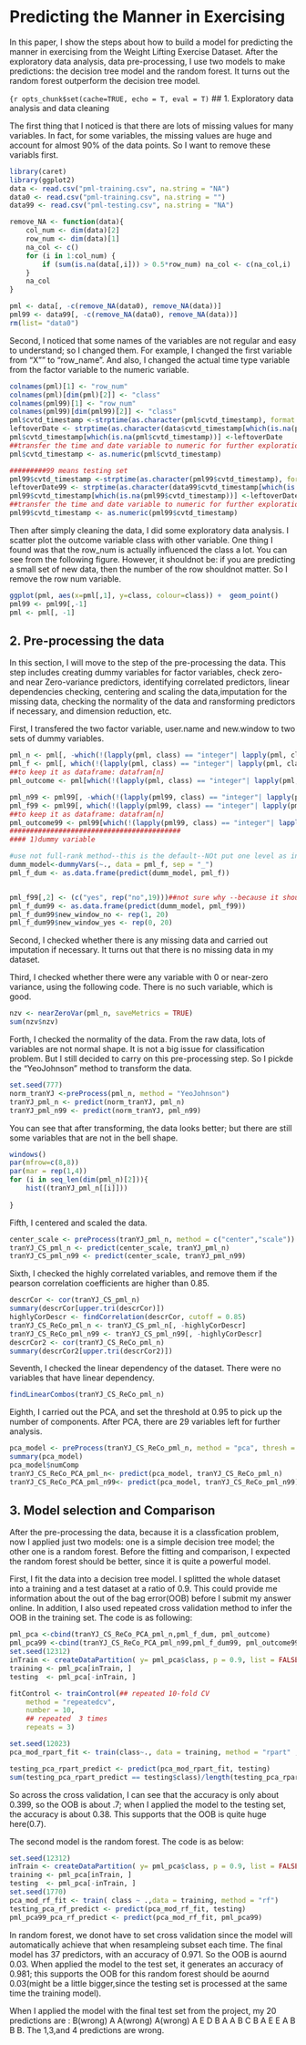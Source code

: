 Predicting the Manner in Exercising
========================================================
In this paper, I show the steps about how to build a model for predicting the manner in exercising from the Weight Lifting Exercise Dataset. After the exploratory data analysis, data pre-processing, I use two models to make predictions: the decision tree model and the random forest. It turns out the random forest outperform the decision tree model.


`{r opts_chunk$set(cache=TRUE, echo = T, eval = T)`
## 1. Exploratory data analysis and data cleaning

The first thing that I noticed is that there are lots of missing values for many variables. In fact, for some variables, the missing values are huge and account for almost 90% of the data points. So I want to remove these variabls first.

```{r}
library(caret)
library(ggplot2)
data <- read.csv("pml-training.csv", na.string = "NA")
data0 <- read.csv("pml-training.csv", na.string = "")
data99 <- read.csv("pml-testing.csv", na.string = "NA")

remove_NA <- function(data){
    col_num <- dim(data)[2]
    row_num <- dim(data)[1]
    na_col <- c()
    for (i in 1:col_num) {
        if (sum(is.na(data[,i])) > 0.5*row_num) na_col <- c(na_col,i) 
    }
    na_col
}

pml <- data[, -c(remove_NA(data0), remove_NA(data))]
pml99 <- data99[, -c(remove_NA(data0), remove_NA(data))]
rm(list= "data0")
```
Second, I noticed that some names of the variables are not regular and easy to understand; so I changed them. For example, I changed the first variable from "X"" to "row_name". And also, I changed the actual time type variable from the factor variable to the numeric variable. 

```{r}
colnames(pml)[1] <- "row_num"
colnames(pml)[dim(pml)[2]] <- "class"
colnames(pml99)[1] <- "row_num"
colnames(pml99)[dim(pml99)[2]] <- "class"
pml$cvtd_timestamp <-strptime(as.character(pml$cvtd_timestamp), format = "%m/%d/%Y %H:%M")
leftoverDate <- strptime(as.character(data$cvtd_timestamp[which(is.na(pml$cvtd_timestamp))]), format = "%d/%m/%Y %H:%M")
pml$cvtd_timestamp[which(is.na(pml$cvtd_timestamp))] <-leftoverDate
##transfer the time and date variable to numeric for further exploration
pml$cvtd_timestamp <- as.numeric(pml$cvtd_timestamp)

#########99 means testing set
pml99$cvtd_timestamp <-strptime(as.character(pml99$cvtd_timestamp), format = "%m/%d/%Y %H:%M")
leftoverDate99 <- strptime(as.character(data99$cvtd_timestamp[which(is.na(pml99$cvtd_timestamp))]), format = "%d/%m/%Y %H:%M")
pml99$cvtd_timestamp[which(is.na(pml99$cvtd_timestamp))] <-leftoverDate99
##transfer the time and date variable to numeric for further exploration
pml99$cvtd_timestamp <- as.numeric(pml99$cvtd_timestamp)
```

Then after simply cleaning the data, I did some exploratory data analysis. I scatter plot the outcome variable class with other variable. One thing I found was that the row_num is actually influenced the class a lot. You can see from the following figure. However, it shouldnot be: if you are predicting a small set of new data, then the number of the row shouldnot matter. So I remove the row num variable. 
```{r, fig.height=6, fig.width=6}
ggplot(pml, aes(x=pml[,1], y=class, colour=class)) +  geom_point()
pml99 <- pml99[,-1]
pml <- pml[, -1]
```

## 2. Pre-processing the data
In this section, I will move to the step of the pre-processing the data. This step includes creating dummy variables for factor variables, check zero- and near Zero-variance predictors, identifying correlated predictors, linear dependencies checking, centering and scaling the data,imputation for the missing data, checking the normality of the data and ransforming predictors if necessary, and dimension reduction, etc.

First, I transfered the two factor variable, user.name and new.window to two sets of dummy variables.
```{r}
pml_n <- pml[, -which(!(lapply(pml, class) == "integer"| lapply(pml, class) == "numeric"))]
pml_f <- pml[, which(!(lapply(pml, class) == "integer"| lapply(pml, class) == "numeric"))[1:2]]
##to keep it as dataframe: datafram[n]
pml_outcome <- pml[which(!(lapply(pml, class) == "integer"| lapply(pml, class) == "numeric"))[3]]

pml_n99 <- pml99[, -which(!(lapply(pml99, class) == "integer"| lapply(pml99, class) == "numeric"))]
pml_f99 <- pml99[, which(!(lapply(pml99, class) == "integer"| lapply(pml99, class) == "numeric"))[1:2]]
##to keep it as dataframe: datafram[n]
pml_outcome99 <- pml99[which(!(lapply(pml99, class) == "integer"| lapply(pml99, class) == "numeric"))[3]]
##########################################
#### 1)dummy variable

#use not full-rank method--this is the default--NOt put one level as intercept
dumm_model<-dummyVars(~., data = pml_f, sep = "_")
pml_f_dum <- as.data.frame(predict(dumm_model, pml_f))


pml_f99[,2] <- (c("yes", rep("no",19)))##not sure why --because it should be 19 here
pml_f_dum99 <- as.data.frame(predict(dumm_model, pml_f99))
pml_f_dum99$new_window_no <- rep(1, 20)
pml_f_dum99$new_window_yes <- rep(0, 20)
```

Second, I checked whether there is any missing data and carried out imputation if necessary. It turns out that there is no missing data in my dataset.

Third, I checked whether there were any variable with 0 or near-zero variance, using the following code. There is no such variable, which is good.
```{r, echo=TRUE}
nzv <- nearZeroVar(pml_n, saveMetrics = TRUE)
sum(nzv$nzv)
```

Forth, I checked the normality of the data. From the raw data, lots of variables are not normal shape. It is not a big issue for classification problem. But I still decided to carry on this pre-processing step. So I pickde the "YeoJohnson" method to transform the data.

```{r}
set.seed(777)
norm_tranYJ <-preProcess(pml_n, method = "YeoJohnson")
tranYJ_pml_n <- predict(norm_tranYJ, pml_n)
tranYJ_pml_n99 <- predict(norm_tranYJ, pml_n99)
```
You can see that after transforming, the data looks better; but there are still some variables that are not in the bell shape.
```{r, fig.height=10, fig.width=10}
windows()
par(mfrow=c(8,8))
par(mar = rep(1,4))
for (i in seq_len(dim(pml_n)[2])){
    hist((tranYJ_pml_n[[i]]))    
    
}
```

Fifth, I centered and scaled the data. 

```{r}
center_scale <- preProcess(tranYJ_pml_n, method = c("center","scale"))
tranYJ_CS_pml_n <- predict(center_scale, tranYJ_pml_n)
tranYJ_CS_pml_n99 <- predict(center_scale, tranYJ_pml_n99)
```

Sixth, I checked the highly correlated variables, and remove them if the pearson correlation coefficients are higher than 0.85.

```{r}
descrCor <- cor(tranYJ_CS_pml_n)
summary(descrCor[upper.tri(descrCor)])
highlyCorDescr <- findCorrelation(descrCor, cutoff = 0.85)
tranYJ_CS_ReCo_pml_n <- tranYJ_CS_pml_n[, -highlyCorDescr]
tranYJ_CS_ReCo_pml_n99 <- tranYJ_CS_pml_n99[, -highlyCorDescr]
descrCor2 <- cor(tranYJ_CS_ReCo_pml_n)
summary(descrCor2[upper.tri(descrCor2)])
```

Seventh, I checked the linear dependency of the dataset. There were no variables that have linear dependency.
```{r}
findLinearCombos(tranYJ_CS_ReCo_pml_n)
```

Eighth, I carried out the PCA, and set the threshold at 0.95 to pick up the number of components. After PCA, there are 29 variables left for further analysis.

```{r}
pca_model <- preProcess(tranYJ_CS_ReCo_pml_n, method = "pca", thresh = 0.95)
summary(pca_model)
pca_model$numComp
tranYJ_CS_ReCo_PCA_pml_n<- predict(pca_model, tranYJ_CS_ReCo_pml_n)
tranYJ_CS_ReCo_PCA_pml_n99<- predict(pca_model, tranYJ_CS_ReCo_pml_n99)
```


## 3. Model selection and Comparison
After the pre-processing the data, because it is a classfication problem, now I applied just two models: one is a simple decision tree model; the other one is a random forest.  Before the fitting and comparison, I expected the random forest should be better, since it is quite a powerful model.

First, I fit the data into a decision tree model. I splitted the whole dataset into a training and a test dataset at a ratio of 0.9. This could provide me information about the out of the bag error(OOB) before I submit my answer online. In addition, I also used repeated cross validation method to infer the OOB in the training set. The code is as following:


```{r, echo=TRUE, eval=FALSE}
pml_pca <-cbind(tranYJ_CS_ReCo_PCA_pml_n,pml_f_dum, pml_outcome)
pml_pca99 <-cbind(tranYJ_CS_ReCo_PCA_pml_n99,pml_f_dum99, pml_outcome99)
set.seed(12312)
inTrain <- createDataPartition( y= pml_pca$class, p = 0.9, list = FALSE)
training <- pml_pca[inTrain, ]
testing  <- pml_pca[-inTrain, ]

fitControl <- trainControl(## repeated 10-fold CV
    method = "repeatedcv",
    number = 10,
    ## repeated  3 times
    repeats = 3)

set.seed(12023)
pca_mod_rpart_fit <- train(class~., data = training, method = "rpart" , trControl = fitControl)

testing_pca_rpart_predict <- predict(pca_mod_rpart_fit, testing)
sum(testing_pca_rpart_predict == testing$class)/length(testing_pca_rpart_predict)
```
So across the cross validation, I can see that the accuracy is only about 0.399, so the OOB is about .7;  when I applied the model to the testing set, the accuracy is about 0.38. This supports that the  OOB is quite huge here(0.7). 

The  second model is the random forest. The code is as below:

```{r, echo=TRUE, eval=FALSE}
set.seed(12312)
inTrain <- createDataPartition( y= pml_pca$class, p = 0.9, list = FALSE)
training <- pml_pca[inTrain, ]
testing  <- pml_pca[-inTrain, ]
set.seed(1770)
pca_mod_rf_fit <- train( class ~ .,data = training, method = "rf")
testing_pca_rf_predict <- predict(pca_mod_rf_fit, testing)
pml_pca99_pca_rf_predict <- predict(pca_mod_rf_fit, pml_pca99)
```
In random forest, we donot have to set cross validation since the model will automatically achieve that when resampleing subset each time. The final model has 37 predictors, with an accuracy of 0.971. So the OOB is aournd 0.03. When applied the model to the test set, it generates an accuracy of 0.981; this supports the OOB for this random forest should be aournd 0.03(might be a little bigger,since the testing set is processed at the same time the training model).

When I applied  the model with the final test set from the project, my 20 predictions are : B(wrong) A A(wrong) A(wrong) A E D B A A B C B A E E A B B B. The 1,3,and 4 predictions are wrong.


